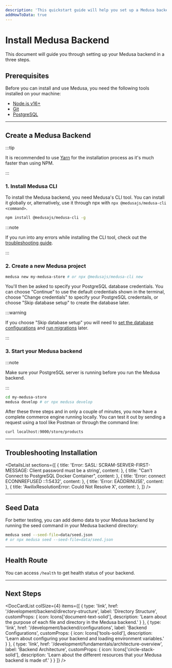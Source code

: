 ```yaml
---
description: 'This quickstart guide will help you set up a Medusa backend in three steps.'
addHowToData: true
---
```



# Install Medusa Backend

This document will guide you through setting up your Medusa backend in a three steps.

## Prerequisites

Before you can install and use Medusa, you need the following tools installed on your machine:

- [Node.js v16+](./prepare-environment.mdx#nodejs)
- [Git](./prepare-environment.mdx#git)
- [PostgreSQL](./prepare-environment.mdx#postgresql)

---

## Create a Medusa Backend

:::tip

It is recommended to use [Yarn](https://yarnpkg.com/getting-started/install) for the installation process as it's much faster than using NPM.

:::

### 1. Install Medusa CLI

  To install the Medusa backend, you need Medusa's CLI tool. You can install it globally or, alternatively, use it through npx with `npx @medusajs/medusa-cli <command>`.

   ```bash npm2yarn
   npm install @medusajs/medusa-cli -g
   ```

:::note

If you run into any errors while installing the CLI tool, check out the [troubleshooting guide](../../troubleshooting/cli-installation-errors.mdx).

:::

### 2. Create a new Medusa project

   ```bash noReport
   medusa new my-medusa-store # or npx @medusajs/medusa-cli new
   ```
   
   You'll then be asked to specify your PostgreSQL database credentials. You can choose "Continue" to use the default credentials shown in the terminal, choose "Change credentials" to specify your PostgreSQL credentails, or choose "Skip database setup" to create the database later.
   
:::warning

If you choose "Skip database setup" you will need to [set the database configurations](./configurations.md#database-configuration) and [run migrations](../entities/migrations/overview.mdx#migrate-command) later.

:::

### 3. Start your Medusa backend

:::note

Make sure your PostgreSQL server is running before you run the Medusa backend.

:::

   ```bash noReport
   cd my-medusa-store
   medusa develop # or npx medusa develop
   ```

After these three steps and in only a couple of minutes, you now have a complete commerce engine running locally. You can test it out by sending a request using a tool like Postman or through the command line:

```bash noReport
curl localhost:9000/store/products
```

<Feedback 
   event="survey_server_quickstart"
   question="Did you set up the backend successfully?"
   positiveQuestion="Is there anything that should improved?"
   negativeQuestion="Please describe the issue you faced."
/>

---

## Troubleshooting Installation

<DetailsList
  sections={[
    {
      title: 'Error: SASL: SCRAM-SERVER-FIRST-MESSAGE: Client password must be a string',
      content: <SaslSection />
    },
    {
      title: "Can't Connect to PostgreSQL Docker Container",
      content: <PostgresDockerError />
    },
    {
      title: 'Error: connect ECONNREFUSED ::1:5432',
      content: <ConnectionErrorSection />
    },
    {
      title: 'Error: EADDRINUSE',
      content: <EaddrinuseSection />
    },
    {
      title: 'AwilixResolutionError: Could Not Resolve X',
      content: <FreshInstallationSection />
    },
  ]}
/>

---

## Seed Data 

For better testing, you can add demo data to your Medusa backend by running the seed command in your Medusa backend directory:

```bash
medusa seed --seed-file=data/seed.json
# or npx medusa seed --seed-file=data/seed.json
```

---

## Health Route

You can access `/health` to get health status of your backend.

---

## Next Steps

<DocCardList colSize={4} items={[
  {
    type: 'link',
    href: '/development/backend/directory-structure',
    label: 'Directory Structure',
    customProps: {
      icon: Icons['document-text-solid'],
      description: 'Learn about the purpose of each file and directory in the Medusa backend.'
    }
  },
  {
    type: 'link',
    href: '/development/backend/configurations',
    label: 'Backend Configurations',
    customProps: {
      icon: Icons['tools-solid'],
      description: 'Learn about configuring your backend and loading environment variables.'
    }
  },
  {
    type: 'link',
    href: '/development/fundamentals/architecture-overview',
    label: 'Backend Architecture',
    customProps: {
      icon: Icons['circle-stack-solid'],
      description: 'Learn about the different resources that your Medusa backend is made of.'
    }
  }
]} />
